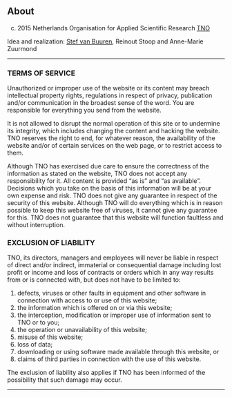 About
--------

(c) 2015 Netherlands Organisation for Applied Scientific Research [TNO](http://www.tno.nl)

Idea and realization: [Stef van Buuren](http://www.stefvanbuuren.nl), Reinout Stoop and Anne-Marie Zuurmond

--------

### TERMS OF SERVICE

Unauthorized or improper use of the website or its content may breach intellectual property rights, regulations in respect of privacy, publication and/or communication in the broadest sense of the word. You are responsible for everything you send from the website.

It is not allowed to disrupt the normal operation of this site or to undermine its integrity, which includes changing the content and hacking the website. TNO reserves the right to end, for whatever reason, the availability of the website and/or of certain services on the web page, or to restrict access to them.

Although TNO has exercised due care to ensure the correctness of the information as stated on the website, TNO does not accept any responsibility for it. All content is provided “as is” and “as available”. Decisions which you take on the basis of this information will be at your own expense and risk. TNO does not give any guarantee in respect of the security of this website. Although TNO will do everything which is in reason possible to keep this website free of viruses, it cannot give any guarantee for this. TNO does not guarantee that this website will function faultless and without interruption.

### EXCLUSION OF LIABILITY

TNO, its directors, managers and employees will never be liable in respect of direct and/or indirect, immaterial or consequential damage including lost profit or income and loss of contracts or orders which in any way results from or is connected with, but does not have to be limited to:

1. defects, viruses or other faults in equipment and other software in connection with access to or use of this website;
2. the information which is offered on or via this website;
3. the interception, modification or improper use of information sent to TNO or to you;
4. the operation or unavailability of this website;
5. misuse of this website;
6. loss of data;
7. downloading or using software made available through this website, or
8. claims of third parties in connection with the use of this website.

The exclusion of liability also applies if TNO has been informed of the possibility that such damage may occur.

--------

